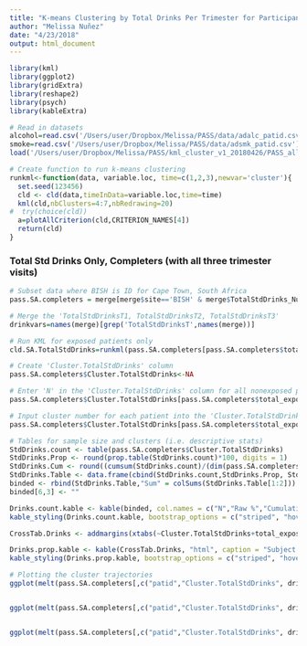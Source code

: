 ```yaml
---
title: "K-means Clustering by Total Drinks Per Trimester for Participants With Three Completed Trimesters in the South Africa Site"
author: "Melissa Nuñez"
date: "4/23/2018"
output: html_document
---
```


```r
library(kml)
library(ggplot2)
library(gridExtra)
library(reshape2)
library(psych)
library(kableExtra)

# Read in datasets
alcohol=read.csv('/Users/user/Dropbox/Melissa/PASS/data/adalc_patid.csv')
smoke=read.csv('/Users/user/Dropbox/Melissa/PASS/data/adsmk_patid.csv')
load('/Users/user/Dropbox/Melissa/PASS/kml_cluster_v1_20180426/PASS_allparticipants_v1_20180421.Rdata')

# Create function to run k-means clustering
runkml<-function(data, variable.loc, time=c(1,2,3),newvar='cluster'){
  set.seed(123456)
  cld <- cld(data,timeInData=variable.loc,time=time)
  kml(cld,nbClusters=4:7,nbRedrawing=20)
#  try(choice(cld))
  a=plotAllCriterion(cld,CRITERION_NAMES[4])
  return(cld)
}
```

### Total Std Drinks Only, Completers (with all three trimester visits)
```r
# Subset data where BISH is ID for Cape Town, South Africa
pass.SA.completers = merge[merge$site=='BISH' & merge$TotalStdDrinks_Num_Avai_tri==3,]

# Merge the 'TotalStdDrinksT1, TotalStdDrinksT2, TotalStdDrinksT3'
drinkvars=names(merge)[grep('TotalStdDrinksT',names(merge))]

# Run KML for exposed patients only
cld.SA.TotalStdDrinks=runkml(pass.SA.completers[pass.SA.completers$total_exposure_both!='d0s0',], grep('TotalStdDrinksT',names(merge)))

# Create 'Cluster.TotalStdDrinks' column
pass.SA.completers$Cluster.TotalStdDrinks<-NA

# Enter 'N' in the 'Cluster.TotalStdDrinks' column for all nonexposed patients
pass.SA.completers$Cluster.TotalStdDrinks[pass.SA.completers$total_exposure_both=='d0s0']='N'

# Input cluster number for each patient into the 'Cluster.TotalStdDrinks' column
pass.SA.completers$Cluster.TotalStdDrinks[pass.SA.completers$total_exposure_both!='d0s0']=getClusters(cld.SA.TotalStdDrinks,4)

# Tables for sample size and clusters (i.e. descriptive stats)
StdDrinks.count <- table(pass.SA.completers$Cluster.TotalStdDrinks)
StdDrinks.Prop <- round(prop.table(StdDrinks.count)*100, digits = 1)
StdDrinks.Cum <- round((cumsum(StdDrinks.count)/(dim(pass.SA.completers)[1]))*100, digits = 1)
StdDrinks.Table <- data.frame(cbind(StdDrinks.count,StdDrinks.Prop, StdDrinks.Cum))
binded <- rbind(StdDrinks.Table,"Sum" = colSums(StdDrinks.Table[1:2]))
binded[6,3] <- ""

Drinks.count.kable <- kable(binded, col.names = c("N","Raw %","Cumulative %"), "html", caption = "Subject Count Per Cluster")
kable_styling(Drinks.count.kable, bootstrap_options = c("striped", "hover"), full_width = F, position = "left")

CrossTab.Drinks <- addmargins(xtabs(~Cluster.TotalStdDrinks+total_exposure_both, data = pass.SA.completers))

Drinks.prop.kable <- kable(CrossTab.Drinks, "html", caption = "Subject Count Grouped by Cluster and Exposure")
kable_styling(Drinks.prop.kable, bootstrap_options = c("striped", "hover"), full_width = F, position = "left")

# Plotting the cluster trajectories
ggplot(melt(pass.SA.completers[,c("patid","Cluster.TotalStdDrinks", drinkvars)], id=c('patid','Cluster.TotalStdDrinks')), aes(x=variable,y=value, group=patid, colour=Cluster.TotalStdDrinks))+stat_summary(aes(y = value,group = Cluster.TotalStdDrinks), fun.y=mean, geom="line",size=2)+theme(legend.position=c(0.8,0.8))+ggtitle("Total Drinks Per Trimester Grouped by Cluster")


ggplot(melt(pass.SA.completers[,c("patid","Cluster.TotalStdDrinks", drinkvars)], id=c('patid','Cluster.TotalStdDrinks')), aes(x=variable,y=value, group=patid, colour=Cluster.TotalStdDrinks))+geom_line(size=0.01,linetype = 1)+stat_summary(aes(y = value,group = Cluster.TotalStdDrinks), fun.y=mean, geom="line",size=2)+ggtitle("Total Drinks Per Trimester Grouped by Cluster")


ggplot(melt(pass.SA.completers[,c("patid","Cluster.TotalStdDrinks", drinkvars)], id=c('patid','Cluster.TotalStdDrinks')), aes(x=variable,y=value, group=patid, colour=Cluster.TotalStdDrinks))+geom_line(size=0.01,linetype = 1)+stat_summary(aes(y = value,group = Cluster.TotalStdDrinks), fun.y=mean, geom="line",size=2) + scale_x_discrete(labels=c("T1","T2","T3")) + facet_grid(. ~ Cluster.TotalStdDrinks)+ggtitle("Total Drinks Per Trimester Grouped by Cluster")

```
